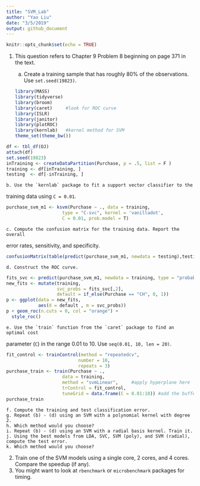 ```yaml
---
title: "SVM_Lab"
author: "Yao Liu"
date: "3/5/2019"
output: github_document
---
```


```r
knitr::opts_chunk$set(echo = TRUE)
```

1. This question refers to Chapter 9 Problem 8 beginning on page 371 in the 
text. 

    a. Create a training sample that has roughly 80% of the observations. Use
  `set.seed(19823)`.
```r
library(MASS)
library(tidyverse)
library(broom)
library(caret)     #look for ROC curve
library(ISLR)
library(janitor)
library(plotROC)
library(kernlab)   #kernel method for SVM
theme_set(theme_bw())
```

```r
df <- tbl_df(OJ)
attach(df)
set.seed(19823)
inTraining <- createDataPartition(Purchase, p = .5, list = F )
training <- df[inTraining, ]
testing  <- df[-inTraining, ]
```
  
    b. Use the `kernlab` package to fit a support vector classifier to the 
  training data using `C = 0.01`. 
```r
purchase_svm_m1 <- ksvm(Purchase ~ ., data = training,
                     type = "C-svc", kernel = 'vanilladot', 
                     C = 0.01, prob.model = T)  
```
  
    c. Compute the confusion matrix for the training data. Report the overall 
  error rates, sensitivity, and specificity. 
```r
confusionMatrix(table(predict(purchase_svm_m1, newdata = testing),testing$Purchase),positive = "MM")
```
  
    d. Construct the ROC curve. 
```r
fits_svc <- predict(purchase_svm_m1, newdata = training, type = "probabilities")
new_fits <- mutate(training, 
                   svc_probs = fits_svc[,2],
                   default = if_else(Purchase == "CH", 0, 1))          
p <- ggplot(data = new_fits,
            aes(d = default , m = svc_probs))
p + geom_roc(n.cuts = 0, col = "orange") +
  style_roc()
```
    
    e. Use the `train` function from the `caret` package to find an optimal cost
  parameter (`C`) in the range 0.01 to 10. Use `seq(0.01, 10, len = 20)`. 
```r
fit_control <- trainControl(method = "repeatedcv",
                           number = 10, 
                           repeats = 3)
purchase_train <- train(Purchase ~ .,
                     data = training,
                     method = "svmLinear",     #apply hyperplane here 
                     trControl = fit_control,
                     tuneGrid = data.frame(C = 0.01:10)) #add the buffer area here. 10 means the larger area of buffer 
purchase_train 
```
  
    f. Compute the training and test classification error.
    g. Repeat (b) - (d) using an SVM with a polynomial kernel with degree 2. 
    h. Which method would you choose?
    i. Repeat (b) - (d) using an SVM with a radial basis kernel. Train it. 
    j. Using the best models from LDA, SVC, SVM (poly), and SVM (radial), 
    compute the test error. 
    k. Which method would you choose?
2. Train one of the SVM models using a single core, 2 cores, and 4 cores.
Compare the speedup (if any). 
3. You might want to look at `rbenchmark` or `microbenchmark` packages for 
timing. 